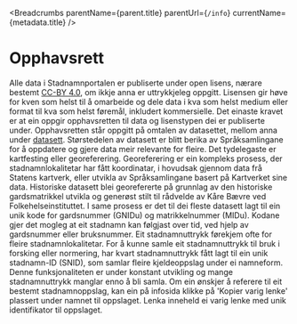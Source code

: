 
<Breadcrumbs parentName={parent.title} parentUrl={`/info`} currentName={metadata.title} />

# Opphavsrett
Alle data i Stadnamnportalen er publiserte under open lisens, nærare bestemt [CC-BY 4.0](https://creativecommons.org/licenses/by/4.0/deed.no), om ikkje anna er uttrykkjeleg oppgitt. Lisensen gir høve for kven som helst til å omarbeide og dele data i kva som helst medium eller format til kva som helst føremål, inkludert kommersielle. Det einaste kravet er at ein oppgir opphavsretten til data og lisenstypen dei er publiserte under. Opphavsretten står oppgitt på omtalen av datasettet, mellom anna under [datasett](https://stadnamnportalen.uib.no/datasets).
Størstedelen av datasett er blitt berika av Språksamlingane for å oppdatere og gjere data meir relevante for fleire. Det tydelegaste er kartfesting eller georeferering. Georeferering er ein kompleks prosess, der stadnamnlokalitetar har fått koordinatar, i hovudsak gjennom data frå Statens kartverk, eller utvikla av Språksamlingane basert på Kartverket sine data.
Historiske datasett blei georefererte på grunnlag av den historiske gardsmatrikkel utvikla og generøst stilt til rådvelde av Kåre Bævre ved Folkehelseinstituttet. I same prosess er det til dei fleste datasett lagt til ein unik kode for gardsnummer (GNIDu) og matrikkelnummer (MIDu). Kodane gjer det mogleg at eit stadnamn kan følgjast over tid, ved hjelp av gardsnummer eller bruksnummer.
Eit stadnamnuttrykk førekjem ofte for fleire stadnamnlokalitetar. For å kunne samle eit stadnamnuttrykk til bruk i forsking eller normering, har kvart stadnamnuttrykk fått lagt til ein unik stadnamn-ID (SNID), som samlar fleire kjeldeoppslag under ei namneform. Denne funksjonaliteten er under konstant utvikling og mange stadnamnuttrykk manglar enno å bli samla.
Om ein ønskjer å referere til eit bestemt stadnamnoppslag, kan ein på infosida klikke på 'Kopier varig lenke' plassert under namnet til oppslaget. Lenka inneheld ei varig lenke med unik identifikator til oppslaget.
